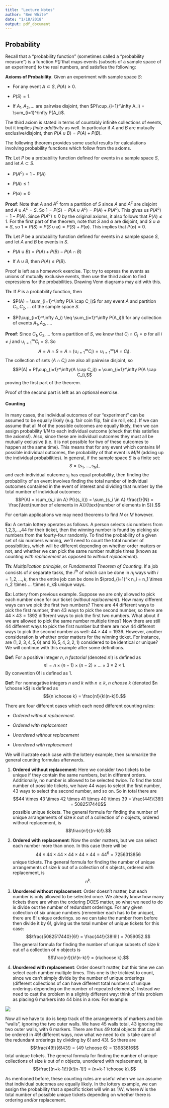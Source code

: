 ```yaml
---
title: "Lecture Notes"
author: "Ben White"
date: "1/18/2018"
output: pdf_document
---
```

## Probability

Recall that a "probability function" (sometimes called a "probability measure") is a function $P(\dot)$ that maps events (subsets of a sample space of an experiment) to the real numbers, and satisfies the following:

**Axioms of Probability**. Given an experiment with sample space $S$:

- For any event $A \subset S$, $P(A) \geq 0$. 

- $P(S) = 1$.

- If $A_1, A_2,...$ are pairwise disjoint, then $P(\cup_{i=1}^\infty A_i) = \sum_{i=1}^\infty P(A_i)$.

The third axiom is stated in terms of countably infinite collections of events, but it implies *finite additivity* as well. In particular if $A$ and $B$ are mutually exclusive/disjoint, then $P(A \cup B) = P(A) + P(B)$.

The following theorem provides some useful results for calculations involving probability functions which follow from the axioms.

**Th**: Let $P$ be a probability function defined for events in a sample space $S$, and let $A \subset S$.

- $P(A^c) = 1 - P(A)$

- $P(A) \leq 1$

- $P(\emptyset) = 0$





**Proof**: Note that $A$ and $A^c$ form a partition of $S$ since $A$ and $A^c$ are disjoint and $A \cup A^c = S$. So $1 = P(S) = P(A \cup A^c) = P(A) + P(A^c)$. This gives us $P(A^c) = 1 - P(A)$. Since $P(A^c) \geq 0$ by the original axioms, it also follows that $P(A) \leq 1$. For the first part of the theorem, note that $S$ and $\emptyset$ are disjoint, and $S \cup \emptyset = S$, so $1 = P(S) = P(S \cup \emptyset) = P(S) + P(\emptyset)$. This implies that $P(\emptyset) = 0$.

**Th**: Let $P$ be a probability function defined for events in a sample space $S$, and let $A$ and $B$ be events in $S$.

- $P(A \cup B) = P(A) + P(B) - P(A \cap B)$

- If $A \cup B$, then $P(A) \leq P(B)$.

Proof is left as a homework exercise. Tip: try to express the events as unions of mutually exclusive events, then use the third axiom to find expressions for the probabilities. Drawing Venn diagrams may aid with this.

**Th**: If $P$ is a probability function, then

- $P(A) = \sum_{i=1}^\infty P(A \cap C_i)$ for any event $A$ and partition $C_1, C_2,...$ of the sample space $S$.

- $P(\cup_{i=1}^\infty A_i) \leq \sum_{i=1}^\infty P(A_i)$ for any collection of events $A_1, A_2,...$. 

**Proof**: Since $C_1, C_2,...$ form a partition of $S$, we know that $C_i \cap C_j = \emptyset$ for all $i \neq j$ and $\cup_{i=1}^\infty C_i = S$. So $$A = A \cap S = A \cap (\cup_{i=1}^\infty C_i) = \cup_{i=1}^\infty(A \cap C_i).$$ The collection of sets $(A \cap C_i)$ are also all pairwise disjoint, so $$P(A) = P(\cup_{i=1}^\infty(A \cap C_i)) = \sum_{i=1}^\infty P(A \cap C_i),$$ proving the first part of the theorem.

Proof of the second part is left as an optional exercise.

#### Counting

In many cases, the individual outcomes of our "experiment" can be assumed to be equally likely (e.g. fair coin flip, fair die roll, etc.). If we can assume that all $N$ of the possible outcomes are equally likely, then we can assign probability $1/N$ to each individual outcome (check that this satisfies the axioms!). Also, since these are individual outcomes they must all be mutually exclusive (i.e. it is not possible for two of these outcomes to happen at the same time). This means that for any event which contains $M$ possible individual outcomes, the probability of that event is $M/N$ (adding up the individual probabilities). In general, if the sample space $S$ is a finite set: $$S = \{s_1,...,s_N \},$$ and each individual outcome ${s_i}$ has equal probability, then finding the probability of an event involves finding the total number of individual outcomes contained in the event of interest and dividing that number by the total number of individual outcomes: $$P(A) = \sum_{s_i \in A} P(\{s_i\}) = \sum_{s_i \in A} \frac{1}{N} = \frac{\text{number of elements in A}}{\text{number of elements in S}}.$$

For certain applications we may need theorems to find $N$ or $M$ however.

**Ex**: A certain lottery operates as follows. A person selects six numbers from 1,2,3,...,44 for their ticket, then the winning number is found by picking six numbers from the fourty-four randomly. To find the probability of a given set of six numbers winning, we'll need to count the total number of possibilities, which will be different depending on whether order matters or not, and whether we can pick the same number multiple times (known as counting *with replacement* as opposed to *without replacement*). 

**Th**: *Multiplication principle*, or *Fundamental Theorem of Counting*. If a job consists of $k$ separate tasks, the $i^{th}$ of which can be done in $n_i$ ways with $i = 1,2,...,k$, then the entire job can be done in $\prod_{i=1}^k n_i = n_1 \times n_2 \times ... \times n_k$ unique ways.

**Ex**: Lottery from previous example. Suppose we are only allowed to pick each number once for our ticket (*without replacement*). How many different ways can we pick the first two numbers? There are 44 different ways to pick the first number, then 43 ways to pick the second number, so there are $44\times 43 = 1892$ different ways to pick the first two numbers. What about if we are allowed to pick the same number multiple times? Now there are still 44 different ways to pick the first number but there are now 44 different ways to pick the second number as well: $44 \times 44 = 1936$. However, another consideration is whether order matters for the winning ticket. For instance, are $(1,2,3,4,5,6)$ and $(6,5,4,3,2,1)$ considered to be identical or unique? We will continue with this example after some definitions.

**Def**: For a positive integer $n$, $n$ *factorial* (denoted $n!$) is defined as $$n! = n \times (n-1) \times (n-2) \times ... \times 3 \times 2 \times 1.$$ By convention $0!$ is defined as 1.

**Def**: For nonnegative integers $n$ and $k$ with $n \geq k$, $n$ *choose* $k$ (denoted $n \choose k$) is defined as $${n \choose k} = \frac{n!}{k!(n-k)!}.$$

There are four different cases which each need different counting rules:

- *Ordered without replacement*. 

- *Ordered with replacement*

- *Unordered without replacement*

- *Unordered with replacement*

We will illustrate each case with the lottery example, then summarize the general counting formulas afterwards.

1. **Ordered without replacement**: Here we consider two tickets to be unique if they contain the same numbers, but in different orders. Additionally, no number is allowed to be selected twice. To find the total number of possible tickets, we have 44 ways to select the first number, 43 ways to select the second number, and so on. So in total there are $$44 \times 43 \times 42 \times 41 \times 40 \times 39 = \frac{44!}{38!} = 5082517440$$ possible unique tickets. The general formula for finding the number of unique arrangements of size $k$ out of a collection of $n$ objects, ordered without replacement, is $$\frac{n!}{(n-k)!}.$$

2. **Ordered with replacement**: Now the order matters, but we can select each number more than once. In this case there will be $$44 \times 44 \times 44 \times 44 \times 44 \times 44 = 44^6 = 7256313856$$ unique tickets. The general formula for finding the number of unique arrangements of size $k$ out of a collection of $n$ objects, ordered with replacement, is $$n^k.$$

3. **Unordered without replacement**: Order doesn't matter, but each number is only allowed to be selected once. We already know how many tickets there are when the ordering DOES matter, so what we need to do is divide out the number of redundant orderings. For any given collection of six unique numbers (remember each has to be unique), there are $6!$ unique orderings. so we can take the number from before then divide it by $6!$, giving us the total number of unique tickets for this case: $$\frac{5082517440}{6!} = \frac{44!}{38!6!} =  7059052.$$ The general formula for finding the number of unique subsets of size $k$ out of a collection of $n$ objects is $$\frac{n!}{k!(n-k)!} = {n\choose k}.$$

4. **Unordered with replacement**: Order doesn't matter, but this time we can select each number multiple times. This one is the trickiest to count, since we can't simply divide by the number of unique orderings (different collections of can have different total numbers of unique orderings depending on the number of repeated elements). Instead we need to cast the problem in a slightly different way: think of this problem as placing 6 markers into 44 bins in a row. For example:

![](bins.png)

Now all we have to do is keep track of the arrangements of markers and bin "walls", ignoring the two outer walls. We have 45 walls total, 43 ignoring the two outer walls, with 6 markers. There are thus 49 total objects that can all be ordered in $49!$ different ways, now what we need to do is take care of the redundant orderings by dividing by $6!$ and $43!$. So there are $$\frac{49!}{6!43!} = {49 \choose 6} = 13983816$$ total unique tickets. The general formula for finding the number of unique collections of size $k$ out of $n$ objects, unordered with replacement, is $$\frac{(n+k-1)!}{k!(n-1)!} = {n+k-1 \choose k}.$$

As mentioned before, these counting rules are useful when we can assume that individual outcomes are equally likely. In the lottery example, we can assign the probability that a specific ticket will win as $1/N$, where $N$ is the total number of possible unique tickets depending on whether there is ordering and/or replacement. 



